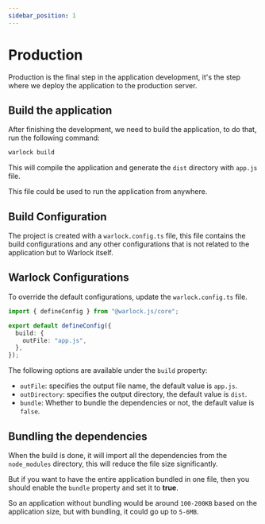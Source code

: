 ```yaml
---
sidebar_position: 1
---
```


# Production

Production is the final step in the application development, it's the step where we deploy the application to the production server.

## Build the application

After finishing the development, we need to build the application, to do that, run the following command:

```bash
warlock build
```

This will compile the application and generate the `dist` directory with `app.js` file.

This file could be used to run the application from anywhere.

## Build Configuration

The project is created with a `warlock.config.ts` file, this file contains the build configurations and any other configurations that is not related to the application but to Warlock itself.

## Warlock Configurations

To override the default configurations, update the `warlock.config.ts` file.

```ts title="warlock.config.ts"
import { defineConfig } from "@warlock.js/core";

export default defineConfig({
  build: {
    outFile: "app.js",
  },
});
```

The following options are available under the `build` property:

- `outFile`: specifies the output file name, the default value is `app.js`.
- `outDirectory`: specifies the output directory, the default value is `dist`.
- `bundle`: Whether to bundle the dependencies or not, the default value is `false`.

## Bundling the dependencies

When the build is done, it will import all the dependencies from the `node_modules` directory, this will reduce the file size significantly.

But if you want to have the entire application bundled in one file, then you should enable the `bundle` property and set it to **true**.

So an application without bundling would be around `100-200KB` based on the application size, but with bundling, it could go up to `5-6MB`.
